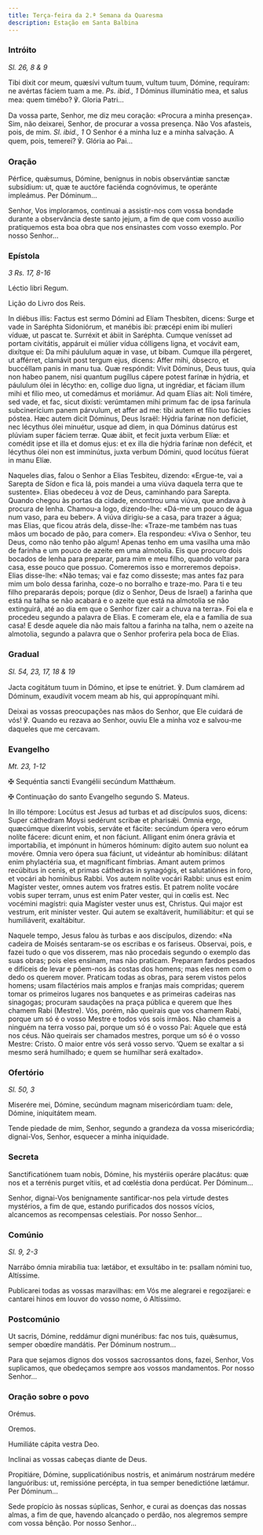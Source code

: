 ```yaml
---
title: Terça-feira da 2.ª Semana da Quaresma
description: Estação em Santa Balbina
---
```


### Intróito

<em>Sl. 26, 8 & 9</em>

<div class="side-by-side not-content">

Tibi dixit cor meum, quæsívi vultum tuum, vultum tuum, Dómine, requíram: ne avértas fáciem tuam a me. <em>Ps. ibid., 1</em> Dóminus illuminátio mea, et salus mea: quem timébo? ℣. Gloria Patri...

Da vossa parte, Senhor, me diz meu coração: «Procura a minha presença». Sim, não deixarei, Senhor, de procurar a vossa presença. Não Vos afasteis, pois, de mim. <em>Sl. ibid., 1</em> O Senhor é a minha luz e a minha salvação. A quem, pois, temerei? ℣. Glória ao Pai...

</div>

### Oração

<div class="side-by-side not-content">

Pérfice, quǽsumus, Dómine, benignus in nobis observántiæ sanctæ subsídium: ut, quæ te auctóre faciénda cognóvimus, te operánte impleámus. Per Dóminum...

Senhor, Vos imploramos, continuai a assistir-nos com vossa bondade durante a observância deste santo jejum, a fim de que com vosso auxílio pratiquemos esta boa obra que nos ensinastes com vosso exemplo. Por nosso Senhor...

</div>

### Epístola

<em>3 Rs. 17, 8-16</em>

<div class="side-by-side not-content">

Léctio libri Regum.

Lição do Livro dos Reis.

In diébus illis: Factus est sermo Dómini ad Elíam Thesbíten, dicens: Surge et vade in Saréphta Sidoniórum, et manébis ibi: præcépi enim ibi mulíeri víduæ, ut pascat te. Surréxit et ábiit in Saréphta. Cumque venísset ad portam civitátis, appáruit ei múlier vídua cólligens ligna, et vocávit eam, dixítque ei: Da mihi páululum aquæ in vase, ut bibam. Cumque illa pérgeret, ut afférret, clamávit post tergum ejus, dicens: Affer mihi, óbsecro, et buccéllam panis in manu tua. Quæ respóndit: Vivit Dóminus, Deus tuus, quia non habeo panem, nisi quantum pugíllus cápere potest farínæ in hýdria, et páululum ólei in lécytho: en, collige duo ligna, ut ingrédiar, et fáciam illum mihi et fílio meo, ut comedámus et moriámur. Ad quam Elías ait: Noli timére, sed vade, et fac, sicut dixísti: verúmtamen mihi primum fac de ipsa farínula subcinerícium panem párvulum, et affer ad me: tibi autem et fílio tuo fácies póstea. Hæc autem dicit Dóminus, Deus Israël: Hýdria farínæ non defíciet, nec lécythus ólei minuétur, usque ad diem, in qua Dóminus datúrus est plúviam super fáciem terræ. Quæ ábiit, et fecit juxta verbum Elíæ: et comédit ipse et illa et domus ejus: et ex illa die hýdria farínæ non defécit, et lécythus ólei non est imminútus, juxta verbum Dómini, quod locútus fúerat in manu Elíæ.

Naqueles dias, falou o Senhor a Elias Tesbiteu, dizendo: «Ergue-te, vai a Sarepta de Sídon e fica lá, pois mandei a uma viúva daquela terra que te sustente». Elias obedeceu à voz de Deus, caminhando para Sarepta. Quando chegou às portas da cidade, encontrou uma viúva, que andava à procura de lenha. Chamou-a logo, dizendo-lhe: «Dá-me um pouco de água num vaso, para eu beber». A viúva dirigiu-se a casa, para trazer a água; mas Elias, que ficou atrás dela, disse-lhe: «Traze-me também nas tuas mãos um bocado de pão, para comer». Ela respondeu: «Viva o Senhor, teu Deus, como não tenho pão algum! Apenas tenho em uma vasilha uma mão de farinha e um pouco de azeite em uma almotolia. Eis que procuro dois bocados de lenha para preparar, para mim e meu filho, quando voltar para casa, esse pouco que possuo. Comeremos isso e morreremos depois». Elias disse-lhe: «Não temas; vai e faz como disseste; mas antes faz para mim um bolo dessa farinha, coze-o no borralho e traze-mo. Para ti e teu filho prepararás depois; porque (diz o Senhor, Deus de Israel) a farinha que está na talha se não acabará e o azeite que está na almotolia se não extinguirá, até ao dia em que o Senhor fizer cair a chuva na terra». Foi ela e procedeu segundo a palavra de Elias. E comeram ele, ela e a família de sua casa! E desde aquele dia não mais faltou a farinha na talha, nem o azeite na almotolia, segundo a palavra que o Senhor proferira pela boca de Elias.

</div>

### Gradual

<em>Sl. 54, 23, 17, 18 & 19</em>

<div class="side-by-side not-content">

Jacta cogitátum tuum in Dómino, et ipse te enútriet. ℣. Dum clamárem ad Dóminum, exaudívit vocem meam ab his, qui appropínquant mihi.

Deixai as vossas preocupações nas mãos do Senhor, que Ele cuidará de vós! ℣. Quando eu rezava ao Senhor, ouviu Ele a minha voz e salvou-me daqueles que me cercavam.

</div>

### Evangelho

<em>Mt. 23, 1-12</em>

<div class="side-by-side not-content">

<span class="cross text-red-500">✠</span> Sequéntia sancti Evangélii secúndum Matthǽum.

<span class="cross text-red-500">✠</span> Continuação do santo Evangelho segundo S. Mateus.

In illo témpore: Locútus est Jesus ad turbas et ad discípulos suos, dicens: Super cáthedram Moysi sedérunt scribæ et pharisǽi. Omnia ergo, quæcúmque díxerint vobis, serváte et fácite: secúndum ópera vero eórum nolíte fácere: dicunt enim, et non fáciunt. Alligant enim ónera grávia et importabília, et impónunt in húmeros hóminum: dígito autem suo nolunt ea movére. Omnia vero ópera sua fáciunt, ut videántur ab homínibus: dilátant enim phylactéria sua, et magníficant fímbrias. Amant autem primos recúbitus in cenis, et primas cáthedras in synagógis, et salutatiónes in foro, et vocári ab homínibus Rabbi. Vos autem nolíte vocári Rabbi: unus est enim Magíster vester, omnes autem vos fratres estis. Et patrem nolíte vocáre vobis super terram, unus est enim Pater vester, qui in cœlis est. Nec vocémini magístri: quia Magíster vester unus est, Christus. Qui major est vestrum, erit miníster vester. Qui autem se exaltáverit, humiliábitur: et qui se humiliáverit, exaltábitur.

Naquele tempo, Jesus falou às turbas e aos discípulos, dizendo: «Na cadeira de Moisés sentaram-se os escribas e os fariseus. Observai, pois, e fazei tudo o que vos disserem, mas não procedais segundo o exemplo das suas obras; pois eles ensinam, mas não praticam. Preparam fardos pesados e difíceis de levar e põem-nos às costas dos homens; mas eles nem com o dedo os querem mover. Praticam todas as obras, para serem vistos pelos homens; usam filactérios mais amplos e franjas mais compridas; querem tomar os primeiros lugares nos banquetes e as primeiras cadeiras nas sinagogas; procuram saudações na praça pública e querem que lhes chamem Rabi (Mestre). Vós, porém, não queirais que vos chamem Rabi, porque um só é o vosso Mestre e todos vós sois irmãos. Não chameis a ninguém na terra vosso pai, porque um só é o vosso Pai: Aquele que está nos céus. Não queirais ser chamados mestres, porque um só é o vosso Mestre: Cristo. O maior entre vós será vosso servo. ’Quem se exaltar a si mesmo será humilhado; e quem se humilhar será exaltado».

</div>

### Ofertório

<em>Sl. 50, 3</em>

<div class="side-by-side not-content">

Miserére mei, Dómine, secúndum magnam misericórdiam tuam: dele, Dómine, iniquitátem meam.

Tende piedade de mim, Senhor, segundo a grandeza da vossa misericórdia; dignai-Vos, Senhor, esquecer a minha iniquidade.

</div>

### Secreta

<div class="side-by-side not-content">

Sanctificatiónem tuam nobis, Dómine, his mystériis operáre placátus: quæ nos et a terrénis purget vítiis, et ad cœléstia dona perdúcat. Per Dóminum...

Senhor, dignai-Vos benignamente santificar-nos pela virtude destes mystérios, a fim de que, estando purificados dos nossos vícios, alcancemos as recompensas celestiais. Por nosso Senhor...

</div>

### Comúnio

<em>Sl. 9, 2-3</em>

<div class="side-by-side not-content">

Narrábo ómnia mirabília tua: lætábor, et exsultábo in te: psallam nómini tuo, Altíssime.

Publicarei todas as vossas maravilhas: em Vós me alegrarei e regozijarei: e cantarei hinos em louvor do vosso nome, ó Altíssimo.

</div>

### Postcomúnio

<div class="side-by-side not-content">

Ut sacris, Dómine, reddámur digni munéribus: fac nos tuis, quǽsumus, semper obœdíre mandátis. Per Dóminum nostrum...

Para que sejamos dignos dos vossos sacrossantos dons, fazei, Senhor, Vos suplicamos, que obedeçamos sempre aos vossos mandamentos. Por nosso Senhor...

</div>

### Oração sobre o povo

<div class="side-by-side not-content">

<span class="text-red-500 text-center">Orémus.</span>

<span class="text-red-500 text-center">Oremos.</span>

Humiliáte cápita vestra Deo.

Inclinai as vossas cabeças diante de Deus.

Propitiáre, Dómine, supplicatiónibus nostris, et animárum nostrárum medére languóribus: ut, remissióne percépta, in tua semper benedictióne lætámur. Per Dóminum...

Sede propício às nossas súplicas, Senhor, e curai as doenças das nossas almas, a fim de que, havendo alcançado o perdão, nos alegremos sempre com vossa bênção. Por nosso Senhor...

</div>

